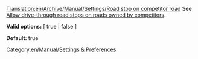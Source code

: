 [[Translation:en/Archive/Manual/Settings/Road stop on competitor road]]
See [[en/Archive/Manual/Settings/Advanced Settings/Stations#allow-drive-through-road-stops-on-roads-owned-by-competitors|Allow drive-through road stops on roads owned by competitors]].


'''Valid options:''' [ true | false ]

'''Default:''' true

[[Category:en/Manual/Settings & Preferences]]